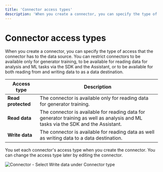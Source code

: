```yaml
---
title: 'Connector access types'
description: 'When you create a connector, you can specify the type of access that the connector has to the data source. You can restrict connectors to be available only for generator training, to be available for reading data for analysis and ML tasks via the SDK and the Assistant, or to be available for both reading from and writing data to as a data destination.'
---
```



# Connector access types

When you create a connector, you can specify the type of access that the connector has to the data source. You can restrict connectors to be available only for generator training, to be available for reading data for analysis and ML tasks via the SDK and the Assistant, or to be available for both reading from and writing data to as a data destination.

| Access type        | Description                                                                                                                        |
| ------------------ | ---------------------------------------------------------------------------------------------------------------------------------- |
| **Read protected** | The connector is available only for reading data for generator training.                                                           |
| **Read data**      | The connector is available for reading data for generator training as well as analysis and ML tasks via the SDK and the Assistant. |
| **Write data**     | The connector is available for reading data as well as writing data to a data destination.                                         |

You set each connector's access type when you create the connector. You can change the access type later by editing the connector.

<Image src="/docimages/connectors/connector-access-types.webp" alt="Connector - Select Write data under Connector type" width={350} height={30} />
